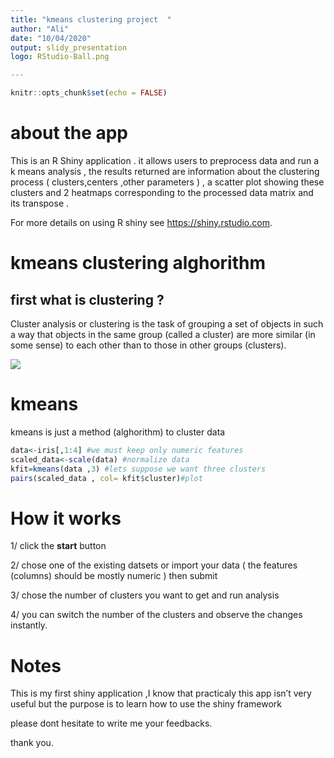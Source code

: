 ```yaml
---
title: "kmeans clustering project  "
author: "Ali"
date: "10/04/2020"
output: slidy_presentation
logo: RStudio-Ball.png

---
```


```r
knitr::opts_chunk$set(echo = FALSE)
```

# about the app

This is an R Shiny application . 
it allows users to preprocess data and run a k means analysis , the results returned are information about the clustering process ( clusters,centers ,other parameters ) , a scatter plot showing these clusters and 2 heatmaps corresponding to the processed data matrix and its transpose .

For more details on using R shiny see <https://shiny.rstudio.com>.


# kmeans clustering alghorithm 
## first what is clustering ?  

Cluster analysis or clustering is the task of grouping a set of objects in such a way that objects in the same group (called a cluster) are more similar (in some sense) to each other than to those in other groups (clusters).

![](download.png)


# kmeans

kmeans is just a method (alghorithm) to cluster data
```r
data<-iris[,1:4] #we must keep only numeric features  
scaled_data<-scale(data) #normalize data 
kfit=kmeans(data ,3) #lets suppose we want three clusters  
pairs(scaled_data , col= kfit$cluster)#plot
```


# How it works 

 1/  click the **start** button
 
 2/  chose one of the existing datsets or import your data ( the features (columns) should be mostly numeric ) then submit
 
 3/  chose the number of clusters you want to get and run analysis
 
 4/  you can switch the number of the clusters and observe the changes instantly.



# Notes
This is my first shiny application ,I know that practicaly  this app isn't  very useful but the purpose is to learn how to  use the shiny framework 

please dont hesitate to write me your feedbacks.

thank you.
